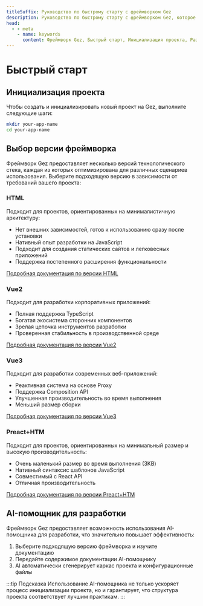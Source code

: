 ```yaml
---
titleSuffix: Руководство по быстрому старту с фреймворком Gez
description: Руководство по быстрому старту с фреймворком Gez, которое поможет вам начать проект с нуля, включая инициализацию проекта, выбор версии фреймворка и использование AI для разработки.
head:
  - - meta
    - name: keywords
      content: Фреймворк Gez, Быстрый старт, Инициализация проекта, Разработка на Vue, Разработка на HTML, AI-помощник
---
```


# Быстрый старт

## Инициализация проекта

Чтобы создать и инициализировать новый проект на Gez, выполните следующие шаги:

```bash
mkdir your-app-name
cd your-app-name
```

## Выбор версии фреймворка

Фреймворк Gez предоставляет несколько версий технологического стека, каждая из которых оптимизирована для различных сценариев использования. Выберите подходящую версию в зависимости от требований вашего проекта:

### HTML

Подходит для проектов, ориентированных на минималистичную архитектуру:

- Нет внешних зависимостей, готов к использованию сразу после установки
- Нативный опыт разработки на JavaScript
- Подходит для создания статических сайтов и легковесных приложений
- Поддержка постепенного расширения функциональности

[Подробная документация по версии HTML](../frameworks/html.md)

### Vue2

Подходит для разработки корпоративных приложений:

- Полная поддержка TypeScript
- Богатая экосистема сторонних компонентов
- Зрелая цепочка инструментов разработки
- Проверенная стабильность в производственной среде

[Подробная документация по версии Vue2](../frameworks/vue2.md)

### Vue3

Подходит для разработки современных веб-приложений:

- Реактивная система на основе Proxy
- Поддержка Composition API
- Улучшенная производительность во время выполнения
- Меньший размер сборки

[Подробная документация по версии Vue3](../frameworks/vue3.md)

### Preact+HTM

Подходит для проектов, ориентированных на минимальный размер и высокую производительность:

- Очень маленький размер во время выполнения (3KB)
- Нативный синтаксис шаблонов JavaScript
- Совместимый с React API
- Отличная производительность

[Подробная документация по версии Preact+HTM](../frameworks/preact-htm.md)

## AI-помощник для разработки

Фреймворк Gez предоставляет возможность использования AI-помощника для разработки, что значительно повышает эффективность:

1. Выберите подходящую версию фреймворка и изучите документацию
2. Передайте содержимое документации AI-помощнику
3. AI автоматически сгенерирует каркас проекта и конфигурационные файлы

:::tip Подсказка
Использование AI-помощника не только ускоряет процесс инициализации проекта, но и гарантирует, что структура проекта соответствует лучшим практикам.
:::